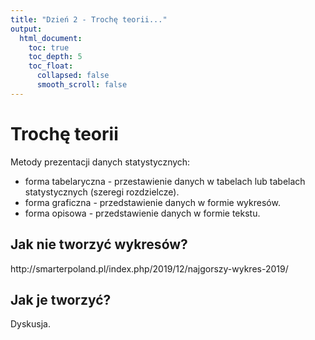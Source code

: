```yaml
---
title: "Dzień 2 - Trochę teorii..."
output:
  html_document:
    toc: true
    toc_depth: 5
    toc_float:
      collapsed: false
      smooth_scroll: false
---
```

<style type="text/css">
.title {
  display: none;
}

.table {
    width:70%;
}

#getting-started img {
  margin-right: 10px;
}

</style>



# Trochę teorii

Metody prezentacji danych statystycznych:

* forma tabelaryczna - przestawienie danych w tabelach lub tabelach statystycznych (szeregi rozdzielcze).
* forma graficzna - przedstawienie danych w formie wykresów.
* forma opisowa - przedstawienie danych w formie tekstu.

## Jak nie tworzyć wykresów?

http://smarterpoland.pl/index.php/2019/12/najgorszy-wykres-2019/

## Jak je tworzyć?

Dyskusja.
